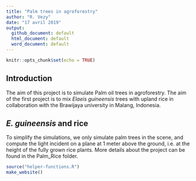 ```yaml
---
title: "Palm trees in agroforestry"
author: "R. Vezy"
date: "17 avril 2019"
output:
  github_document: default
  html_document: default
  word_document: default
---
```


```r
knitr::opts_chunk$set(echo = TRUE)
```

## Introduction

The aim of this project is to simulate Palm oil trees in agroforestry.
The aim of the first project is to mix *Elaeis guineensis* trees with upland rice in collaboration with the Brawijaya university in Malang, Indonesia. 

## *E. guineensis* and rice

To simplify the simulations, we only simulate palm trees in the scene, and compute the light incident on a plane at 1 meter above the ground, i.e. at the height of the fully grown rice plants. More details about the project can be found in the Palm_Rice folder.

```r
source("helper-functions.R")
make_website()
```

